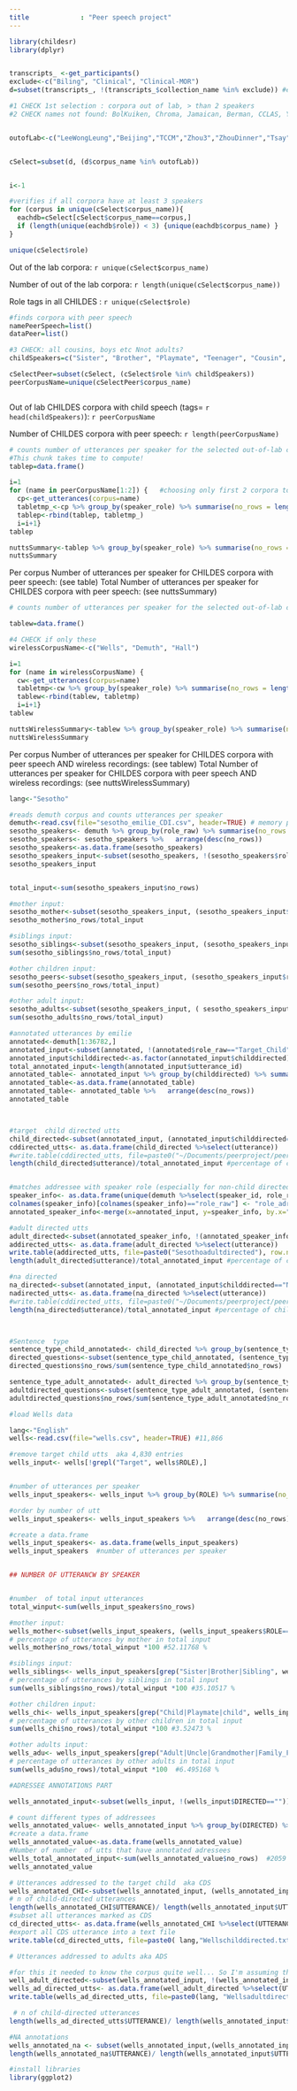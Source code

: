 ```yaml
---
title             : "Peer speech project"
---
```


```r
library(childesr)
library(dplyr)


transcripts_ <-get_participants()
exclude<-c("Biling", "Clinical", "Clinical-MOR")
d=subset(transcripts_, !(transcripts_$collection_name %in% exclude)) #exclude bilingual and clinical studies

#1 CHECK 1st selection : corpora out of lab, > than 2 speakers
#2 CHECK names not found: BolKuiken, Chroma, Jamaican, Berman, CCLAS, Yamaguchi, Paris, Goadrose, Tsay, Zhou3


outofLab<-c("LeeWongLeung","Beijing","TCCM","Zhou3","ZhouDinner","Tsay", "Jakarta", "Jiwon", "Ryu", "Bloom70", "Braunwald", "Brown", "Clark", "Gleason",  "Hall", "Kuczaj", "Post", "Sachs", "Snow", "Suppes", "Valian","Providence", "Champaud", "Geneva","Goadrose", "Leveille", "Paris", "Pauline", "Yamaguchi", "York", "Caroline", "Leo", "Miller", "Rigol","Wagner", "Plunkett", "Kari", "Ringstad", "Aguirre", "Linaza", "LlinasOjea", "Marrero", "Nieva", "OreaPine", "Ornat", "Romero", "Vila","Soto", "CCLAS", "Argus", "Kohler", "Korgesaar", "Vija", "Zupping", "Family", "Samadi", "Doukas", "BatEl", "Berman", "Levy", "Ravid", "Bodor", "Reger", "Jamaican", "Demuth", "Narasimhan", "Gaeltacht", "Wijnen", "Utrecht", "Stellenbosch", "Belfast", "Forrester", "Lara", "Wells", "Hamasaki", "Ishii", "MiiPro", "Miyata", "Jordina", "Julia", "MireiaEvaPascual", "SerraSole", "Antelmi", "Calambrone", "Klammler", "Roma", "Florianopolis", "Santos", "Avram", "Kovacevic", "Chroma", "Protassova", "Tanja", "SCECL", "BSF", "BolKuiken", "Thomas", "MPI-EVA-Manchester", "Beek") 


cSelect=subset(d, (d$corpus_name %in% outofLab))


i<-1

#verifies if all corpora have at least 3 speakers
for (corpus in unique(cSelect$corpus_name)){
  eachdb=cSelect[cSelect$corpus_name==corpus,]
  if (length(unique(eachdb$role)) < 3) {unique(eachdb$corpus_name) }
}

unique(cSelect$role)
```
Out of the  lab corpora: 
 `r unique(cSelect$corpus_name)` 
 
Number of out of  the lab corpora:  `r length(unique(cSelect$corpus_name))` 

Role tags in all CHILDES : `r unique(cSelect$role) `

```r
#finds corpora with peer speech
namePeerSpeech=list()
dataPeer=list()

#3 CHECK: all cousins, boys etc Nnot adults?
childSpeakers=c("Sister", "Brother", "Playmate", "Teenager", "Cousin", "Child", "Girl", "Sibling", "Boy")

cSelectPeer=subset(cSelect, (cSelect$role %in% childSpeakers))
peerCorpusName=unique(cSelectPeer$corpus_name)



```
Out of lab CHILDES corpora with child speech (tags= `r head(childSpeakers)`):  `r peerCorpusName` 

Number of CHILDES corpora with peer speech: `r length(peerCorpusName)`

```r
# counts number of utterances per speaker for the selected out-of-lab corpora
#This chunk takes time to compute!
tablep=data.frame()

i=1
for (name in peerCorpusName[1:2]) {   #choosing only first 2 corpora to have it compile faster! 
  cp<-get_utterances(corpus=name)
  tabletmp_<-cp %>% group_by(speaker_role) %>% summarise(no_rows = length(speaker_role))
  tablep<-rbind(tablep, tabletmp_)
  i=i+1}
tablep

nuttsSummary<-tablep %>% group_by(speaker_role) %>% summarise(no_rows = sum(no_rows))
nuttsSummary


```

Per corpus Number of utterances per speaker for CHILDES corpora with peer speech: (see table)
Total Number of utterances per speaker for CHILDES corpora with peer speech: (see nuttsSummary)

```r
# counts number of utterances per speaker for the selected out-of-lab corpora with wireless recordings

tablew=data.frame()

#4 CHECK if only these
wirelessCorpusName<-c("Wells", "Demuth", "Hall")

i=1
for (name in wirelessCorpusName) {
  cw<-get_utterances(corpus=name)
  tabletmp<-cw %>% group_by(speaker_role) %>% summarise(no_rows = length(speaker_role))
  tablew<-rbind(tablew, tabletmp)
  i=i+1}
tablew

nuttsWirelessSummary<-tablew %>% group_by(speaker_role) %>% summarise(no_rows = sum(no_rows))
nuttsWirelessSummary
```

Per corpus Number of utterances per speaker for CHILDES corpora with peer speech AND wireless recordings: (see tablew)
Total Number of utterances per speaker for CHILDES corpora with peer speech AND wireless recordings: (see nuttsWirelessSummary)



```r

lang<-"Sesotho"

#reads demuth corpus and counts utterances per speaker
demuth<-read.csv(file="sesotho_emilie_CDI.csv", header=TRUE) # memory processing problems, can't load googlesheets library
sesotho_speakers<- demuth %>% group_by(role_raw) %>% summarise(no_rows = length(role_raw))
sesotho_speakers<- sesotho_speakers %>%   arrange(desc(no_rows))
sesotho_speakers<-as.data.frame(sesotho_speakers)
sesotho_speakers_input<-subset(sesotho_speakers, !(sesotho_speakers$role_raw=="Target_Child")) # speaker category  and n of utts per speaker
sesotho_speakers_input


total_input<-sum(sesotho_speakers_input$no_rows)

#mother input:
sesotho_mother<-subset(sesotho_speakers_input, (sesotho_speakers_input$role_raw=="Mother"))
sesotho_mother$no_rows/total_input

#siblings input:
sesotho_siblings<-subset(sesotho_speakers_input, (sesotho_speakers_input$role_raw=="Sister" |sesotho_speakers_input$role_raw=="Brother" ))
sum(sesotho_siblings$no_rows/total_input)

#other children input:
sesotho_peers<-subset(sesotho_speakers_input, (sesotho_speakers_input$role_raw=="Cousin" |sesotho_speakers_input$role_raw=="Playmate" | sesotho_speakers_input$role_raw=="Teenager"   ))
sum(sesotho_peers$no_rows/total_input)

#other adult input:
sesotho_adults<-subset(sesotho_speakers_input, ( sesotho_speakers_input$role_raw=="Grandmother" | sesotho_speakers_input$role_raw=="Uncle" | sesotho_speakers_input$role_raw=="Adult" |  sesotho_speakers_input$role_raw=="Father"    ))
sum(sesotho_adults$no_rows/total_input)

#annotated utterances by emilie
annotated<-demuth[1:36782,]
annotated_input<-subset(annotated, !(annotated$role_raw=="Target_Child"))
annotated_input$childdirected<-as.factor(annotated_input$childdirected)
total_annotated_input<-length(annotated_input$utterance_id)
annotated_table<- annotated_input %>% group_by(childdirected) %>% summarise(no_rows = length(childdirected))
annotated_table<-as.data.frame(annotated_table)
annotated_table<- annotated_table %>%   arrange(desc(no_rows))
annotated_table



#target  child directed utts
child_directed<-subset(annotated_input, (annotated_input$childdirected=="1"))
cddirected_utts<- as.data.frame(child_directed %>%select(utterance))
#write.table(cddirected_utts, file=paste0("~/Documents/peerproject/peerproject", lang, "childdirected"), row.names=F, col.names=T,  quote=F) 
length(child_directed$utterance)/total_annotated_input #percentage of child directed speech vs total annotated


#matches addressee with speaker role (especially for non-child directed)
speaker_info<- as.data.frame(unique(demuth %>%select(speaker_id, role_raw)))
colnames(speaker_info)[colnames(speaker_info)=="role_raw"] <- "role_adressee"
annotated_speaker_info<-merge(x=annotated_input, y=speaker_info, by.x="childdirected", by.y="speaker_id", all.x=TRUE, sort=TRUE)

#adult directed utts
adult_directed<-subset(annotated_speaker_info, !(annotated_speaker_info$role_adressee=="Playmate"| annotated_speaker_info$role_adressee=="Cousin"|annotated_speaker_info$role_adressee=="?"| annotated_speaker_info$childdirected=="SELF"| annotated_speaker_info$role_adressee=="SELF"| annotated_speaker_info$role_adressee=="Brother"| annotated_speaker_info$childdirected=="NA"| annotated_speaker_info$role_adressee=="Teenager"|annotated_speaker_info$role_adressee=="Sister"|annotated_speaker_info$childdirected=="1"|annotated_speaker_info$childdirected=="0"|annotated_speaker_info$childdirected=="O"))
addirected_utts<- as.data.frame(adult_directed %>%select(utterance))
write.table(addirected_utts, file=paste0("Sesothoadultdirected"), row.names=F, col.names=T,  quote=F) 
length(adult_directed$utterance)/total_annotated_input #percentage of child directed speech vs total annotated

#na directed
na_directed<-subset(annotated_input, (annotated_input$childdirected=="NA" |annotated_input$childdirected=="?"  ))
nadirected_utts<- as.data.frame(na_directed %>%select(utterance))
#write.table(cddirected_utts, file=paste0("~/Documents/peerproject/peerproject", lang, "childdirected"), row.names=F, col.names=T,  quote=F) 
length(na_directed$utterance)/total_annotated_input #percentage of child directed speech vs total annotated



#Sentence  type
sentence_type_child_annotated<- child_directed %>% group_by(sentence_type) %>% summarise(no_rows = length(sentence_type))
directed_questions<-subset(sentence_type_child_annotated, (sentence_type_child_annotated$sentence_type=="question"))
directed_questions$no_rows/sum(sentence_type_child_annotated$no_rows)

sentence_type_adult_annotated<- adult_directed %>% group_by(sentence_type) %>% summarise(no_rows = length(sentence_type))
adultdirected_questions<-subset(sentence_type_adult_annotated, (sentence_type_adult_annotated$sentence_type=="question"))
adultdirected_questions$no_rows/sum(sentence_type_adult_annotated$no_rows)


```


```r

#load Wells data

lang<-"English"
wells<-read.csv(file="wells.csv", header=TRUE) #11,866

#remove target child utts  aka 4,830 entries
wells_input<- wells[!grepl("Target", wells$ROLE),] 


#number of utterances per speaker
wells_input_speakers<- wells_input %>% group_by(ROLE) %>% summarise(no_rows = length(ROLE))

#order by number of utt
wells_input_speakers<- wells_input_speakers %>%   arrange(desc(no_rows))

#create a data.frame 
wells_input_speakers<- as.data.frame(wells_input_speakers)
wells_input_speakers  #number of utterances per speaker 


## NUMBER OF UTTERANCW BY SPEAKER


#number  of total input utterances
total_winput<-sum(wells_input_speakers$no_rows) 

#mother input:
wells_mother<-subset(wells_input_speakers, (wells_input_speakers$ROLE=="Mother")) #number of utterances by mothers
# percentage of utterances by mother in total input
wells_mother$no_rows/total_winput *100 #52.11768 %

#siblings input:
wells_siblings<- wells_input_speakers[grep("Sister|Brother|Sibling", wells_input_speakers$ROLE),] 
# percentage of utterances by siblings in total input
sum(wells_siblings$no_rows)/total_winput *100 #35.10517 %

#other children input:
wells_chi<- wells_input_speakers[grep("Child|Playmate|child", wells_input_speakers$ROLE),] 
# percentage of utterances by other children in total input
sum(wells_chi$no_rows)/total_winput *100 #3.52473 %

#other adults input:
wells_adu<- wells_input_speakers[grep("Adult|Uncle|Grandmother|Family_Friend|Visitor|Aunt|Father",wells_input_speakers$ROLE),]
# percentage of utterances by other adults in total input
sum(wells_adu$no_rows)/total_winput *100  #6.495168 %

``` 

```r


#ADRESSEE ANNOTATIONS PART

wells_annotated_input<-subset(wells_input, !(wells_input$DIRECTED=="")) #select utterances annotated by Naomi Alex up to now , for now 2059 rows PLEASE UPDATE as we go !!

# count different types of addressees 
wells_annotated_value<- wells_annotated_input %>% group_by(DIRECTED) %>% summarise(no_rows = length(DIRECTED))
#create a data.frame
wells_annotated_value<-as.data.frame(wells_annotated_value)
#Number of number  of utts that have annotated adressees
wells_total_annotated_input<-sum(wells_annotated_value$no_rows)  #2059
wells_annotated_value

# Utterances addressed to the target child  aka CDS
wells_annotated_CHI<-subset(wells_annotated_input, (wells_annotated_input$DIRECTED=="CHI")) #wells annotated child-directed corpus
# n of child-directed utterances
length(wells_annotated_CHI$UTTERANCE)/ length(wells_annotated_input$UTTERANCE)  * 100 #45.07042
#subset all utterances marked as CDS
cd_directed_utts<- as.data.frame(wells_annotated_CHI %>%select(UTTERANCE))
#export all CDS utterance into a text file
write.table(cd_directed_utts, file=paste0( lang,"Wellschilddirected.txt"), row.names=F, col.names=T,  quote=F) 

# Utterances addressed to adults aka ADS

#for this it needed to know the corpus quite well... So I'm assuming that LOU - REB - RAC - CHR - 0 - NIC ARE NOT ADULTS right???
well_adult_directed<-subset(wells_annotated_input, !(wells_annotated_input$DIRECTED=="CHI" |wells_annotated_input$DIRECTED=="0" |wells_annotated_input$DIRECTED=="O" | wells_annotated_input$DIRECTED=="?" | wells_annotated_input$DIRECTED=="SELF"| wells_annotated_input$DIRECTED=="NIC"  | wells_annotated_input$DIRECTED=="TELEPHONE" | wells_annotated_input$DIRECTED=="MIX" | wells_annotated_input$DIRECTED=="LOU" | wells_annotated_input$DIRECTED=="REB" | wells_annotated_input$DIRECTED=="PET"| wells_annotated_input$DIRECTED=="RAC" | wells_annotated_input$DIRECTED=="CHR" | wells_annotated_input$DIRECTED=="NA"))
wells_ad_directed_utts<- as.data.frame(well_adult_directed %>%select(UTTERANCE))
write.table(wells_ad_directed_utts, file=paste0(lang, "Wellsadultdirected.txt"), row.names=F, col.names=T,  quote=F) 

 # n of child-directed utterances
length(wells_ad_directed_utts$UTTERANCE)/ length(wells_annotated_input$UTTERANCE) * 100 #100

#NA annotations
wells_annotated_na <- subset(wells_annotated_input,(wells_annotated_input$DIRECTED=="?"|wells_annotated_input$DIRECTED=="NA"|wells_annotated_input$DIRECTED==""|wells_annotated_input$DIRECTED==" "))
length(wells_annotated_na$UTTERANCE)/ length(wells_annotated_input$UTTERANCE) 

```

```r
#install libraries
library(ggplot2)









```
